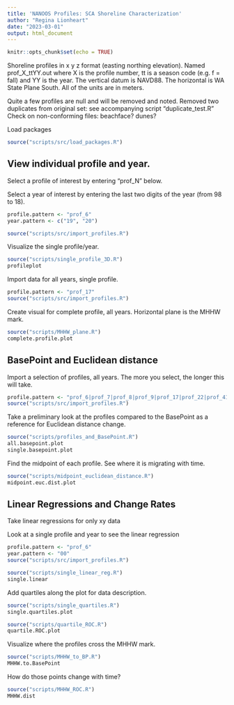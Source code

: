 ```yaml
---
title: 'NANOOS Profiles: SCA Shoreline Characterization'
author: "Regina Lionheart"
date: "2023-03-01"
output: html_document
---
```


```r
knitr::opts_chunk$set(echo = TRUE)
```

Shoreline profiles in x y z format (easting northing elevation).
Named prof_X_ttYY.out where X is the profile number, tt is a season code (e.g. f = fall) and YY is the year.
The vertical datum is NAVD88.
The horizontal is WA State Plane South. All of the units are in meters.

Quite a few profiles are null and will be removed and noted.
Removed two duplicates from original set: see accompanying script "duplicate_test.R"
Check on non-conforming files: beachface? dunes?

Load packages
```r
source("scripts/src/load_packages.R")
```

## View individual profile and year.
Select a profile of interest by entering "prof_N" below. 

Select a year of interest by entering the last two digits of the year (from 98 to 18).
```r
profile.pattern <- "prof_6"
year.pattern <- c("19", "20")

source("scripts/src/import_profiles.R")
```

Visualize the single profile/year.
```r
source("scripts/single_profile_3D.R")
profileplot
```


Import data for all years, single profile.
```r
profile.pattern <- "prof_17"
source("scripts/src/import_profiles.R")
```

Create visual for complete profile, all years. Horizontal plane is the MHHW mark. 
```r
source("scripts/MHHW_plane.R")
complete.profile.plot
```

## BasePoint and Euclidean distance

Import a selection of profiles, all years. The more you select, the longer this will take.
```r
profile.pattern <- "prof_6|prof_7|prof_8|prof_9|prof_17|prof_22|prof_41"
source("scripts/src/import_profiles.R")
```
Take a preliminary look at the profiles compared to the BasePoint as a reference for Euclidean distance change. 

```r
source("scripts/profiles_and_BasePoint.R")
all.basepoint.plot
single.basepoint.plot
```
Find the midpoint of each profile. See where it is migrating with time.
```r
source("scripts/midpoint_euclidean_distance.R")
midpoint.euc.dist.plot
```


## Linear Regressions and Change Rates

Take linear regressions for only xy data

Look at a single profile and year to see the linear regression
```r
profile.pattern <- "prof_6"
year.pattern <- "00"
source("scripts/src/import_profiles.R")
```

```r
source("scripts/single_linear_reg.R")
single.linear
```

Add quartiles along the plot for data description.
```r
source("scripts/single_quartiles.R")
single.quartiles.plot
```


```r
source("scripts/quartile_ROC.R")
quartile.ROC.plot
```

Visualize where the profiles cross the MHHW mark. 
```r
source("scripts/MHHW_to_BP.R")
MHHW.to.BasePoint
```

How do those points change with time?
```r
source("scripts/MHHW_ROC.R")
MHHW.dist
```